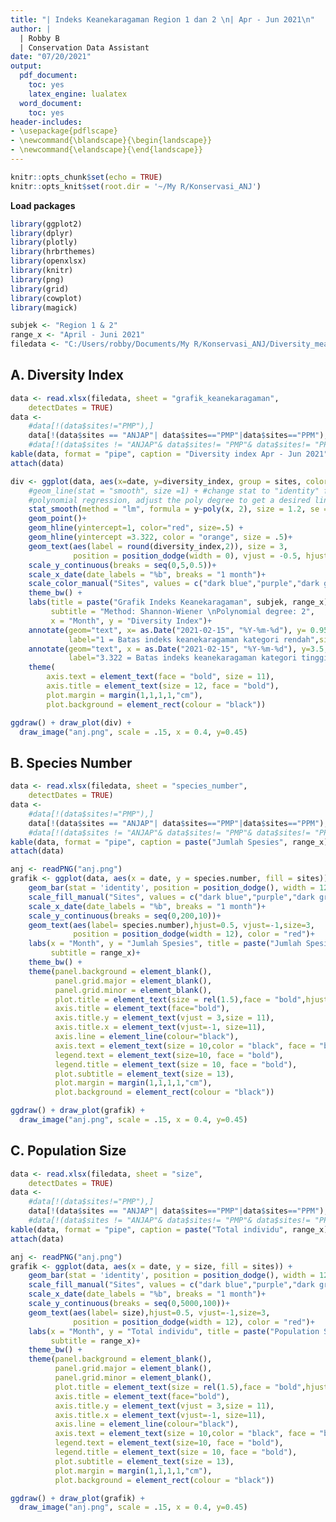 ```yaml
---
title: "| Indeks Keanekaragaman Region 1 dan 2 \n| Apr - Jun 2021\n"
author: |
  | Robby B
  | Conservation Data Assistant
date: "07/20/2021"
output:
  pdf_document:
    toc: yes
    latex_engine: lualatex
  word_document:
    toc: yes
header-includes:
- \usepackage{pdflscape}
- \newcommand{\blandscape}{\begin{landscape}}
- \newcommand{\elandscape}{\end{landscape}}
---
```


```r
knitr::opts_chunk$set(echo = TRUE)
knitr::opts_knit$set(root.dir = '~/My R/Konservasi_ANJ')
```

**Load packages**

```r
library(ggplot2)
library(dplyr)
library(plotly)
library(hrbrthemes)
library(openxlsx)
library(knitr)
library(png)
library(grid)
library(cowplot)
library(magick)
```

```r
subjek <- "Region 1 & 2"
range_x <- "April - Juni 2021"
filedata <- "C:/Users/robby/Documents/My R/Konservasi_ANJ/Diversity_measures/indeks_kehati/data_jml_spesies_ANJ.xlsx"
```

\blandscape
## A. Diversity Index

```r
data <- read.xlsx(filedata, sheet = "grafik_keanekaragaman",
    detectDates = TRUE)
data <- 
    #data[!(data$sites!="PMP"),]
    data[!(data$sites == "ANJAP"| data$sites=="PMP"|data$sites=="PPM"),]
    #data[!(data$sites != "ANJAP"& data$sites!= "PMP"& data$sites!= "PPM"),]
kable(data, format = "pipe", caption = "Diversity index Apr - Jun 2021")
attach(data)
```


```r
div <- ggplot(data, aes(x=date, y=diversity_index, group = sites, color = sites )) +
    #geom_line(stat = "smooth", size =1) + #change stat to "identity" for straight line
    #polynomial regression, adjust the poly degree to get a desired line of best fit.
    stat_smooth(method = "lm", formula = y~poly(x, 2), size = 1.2, se = F)+ 
    geom_point()+
    geom_hline(yintercept=1, color="red", size=.5) +
    geom_hline(yintercept =3.322, color = "orange", size = .5)+
    geom_text(aes(label = round(diversity_index,2)), size = 3, 
              position = position_dodge(width = 0), vjust = -0.5, hjust = 0) +
    scale_y_continuous(breaks = seq(0,5,0.5))+
    scale_x_date(date_labels = "%b", breaks = "1 month")+
    scale_color_manual("Sites", values = c("dark blue","purple","dark green", "brown"))+
    theme_bw() + 
    labs(title = paste("Grafik Indeks Keanekaragaman", subjek, range_x), 
         subtitle = "Method: Shannon-Wiener \nPolynomial degree: 2",
         x = "Month", y = "Diversity Index")+
    annotate(geom="text", x= as.Date("2021-02-15", "%Y-%m-%d"), y= 0.95 , 
             label="1 = Batas indeks keanekaragaman kategori rendah",size = 3)+
    annotate(geom="text", x = as.Date("2021-02-15", "%Y-%m-%d"), y=3.5, 
             label="3.322 = Batas indeks keanekaragaman kategori tinggi", size = 3) +
    theme(
        axis.text = element_text(face = "bold", size = 11),
        axis.title = element_text(size = 12, face = "bold"),
        plot.margin = margin(1,1,1,1,"cm"),
        plot.background = element_rect(colour = "black"))

ggdraw() + draw_plot(div) +
  draw_image("anj.png", scale = .15, x = 0.4, y=0.45)
```


## B. Species Number

```r
data <- read.xlsx(filedata, sheet = "species_number",
    detectDates = TRUE)
data <- 
    #data[!(data$sites!="PMP"),]
    data[!(data$sites == "ANJAP"| data$sites=="PMP"|data$sites=="PPM"),]
    #data[!(data$sites != "ANJAP"& data$sites!= "PMP"& data$sites!= "PPM"),]
kable(data, format = "pipe", caption = paste("Jumlah Spesies", range_x))
attach(data)
```

```r
anj <- readPNG("anj.png")
grafik <- ggplot(data, aes(x = date, y = species.number, fill = sites)) + 
    geom_bar(stat = 'identity', position = position_dodge(), width = 12) +
    scale_fill_manual("Sites", values = c("dark blue","purple","dark green", "brown"))+
    scale_x_date(date_labels = "%b", breaks = "1 month")+
    scale_y_continuous(breaks = seq(0,200,10))+
    geom_text(aes(label= species.number),hjust=0.5, vjust=-1,size=3, 
              position = position_dodge(width = 12), color = "red")+
    labs(x = "Month", y = "Jumlah Spesies", title = paste("Jumlah Spesies", subjek),
         subtitle = range_x)+
    theme_bw() +
    theme(panel.background = element_blank(),
          panel.grid.major = element_blank(),
          panel.grid.minor = element_blank(),
          plot.title = element_text(size = rel(1.5),face = "bold",hjust=0),
          axis.title = element_text(face="bold"),
          axis.title.y = element_text(vjust = 3,size = 11),
          axis.title.x = element_text(vjust=-1, size=11),
          axis.line = element_line(colour="black"),
          axis.text = element_text(size = 10,color = "black", face = "bold"),
          legend.text = element_text(size=10, face = "bold"),
          legend.title = element_text(size = 10, face = "bold"),
          plot.subtitle = element_text(size = 13),
          plot.margin = margin(1,1,1,1,"cm"),
          plot.background = element_rect(colour = "black"))

ggdraw() + draw_plot(grafik) +
  draw_image("anj.png", scale = .15, x = 0.4, y=0.45)
```


## C. Population Size

```r
data <- read.xlsx(filedata, sheet = "size",
    detectDates = TRUE)
data <- 
    #data[!(data$sites!="PMP"),]
    data[!(data$sites == "ANJAP"| data$sites=="PMP"|data$sites=="PPM"),]
    #data[!(data$sites != "ANJAP"& data$sites!= "PMP"& data$sites!= "PPM"),]
kable(data, format = "pipe", caption = paste("Total individu", range_x))
attach(data)
```

```r
anj <- readPNG("anj.png")
grafik <- ggplot(data, aes(x = date, y = size, fill = sites)) + 
    geom_bar(stat = 'identity', position = position_dodge(), width = 12) +
    scale_fill_manual("Sites", values = c("dark blue","purple","dark green", "brown"))+
    scale_x_date(date_labels = "%b", breaks = "1 month")+
    scale_y_continuous(breaks = seq(0,5000,100))+
    geom_text(aes(label= size),hjust=0.5, vjust=-1,size=3, 
              position = position_dodge(width = 12), color = "red")+
    labs(x = "Month", y = "Total individu", title = paste("Population Size", subjek),
         subtitle = range_x)+
    theme_bw() +
    theme(panel.background = element_blank(),
          panel.grid.major = element_blank(),
          panel.grid.minor = element_blank(),
          plot.title = element_text(size = rel(1.5),face = "bold",hjust=0),
          axis.title = element_text(face="bold"),
          axis.title.y = element_text(vjust = 3,size = 11),
          axis.title.x = element_text(vjust=-1, size=11),
          axis.line = element_line(colour="black"),
          axis.text = element_text(size = 10,color = "black", face = "bold"),
          legend.text = element_text(size=10, face = "bold"),
          legend.title = element_text(size = 10, face = "bold"),
          plot.subtitle = element_text(size = 13),
          plot.margin = margin(1,1,1,1,"cm"),
          plot.background = element_rect(colour = "black"))

ggdraw() + draw_plot(grafik) +
  draw_image("anj.png", scale = .15, x = 0.4, y=0.45)
```
\elandscape


  